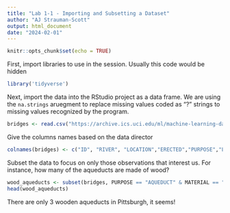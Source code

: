 ```yaml
---
title: "Lab 1-1 - Importing and Subsetting a Dataset"
author: "AJ Strauman-Scott"
output: html_document
date: "2024-02-01"
---
```


```r
knitr::opts_chunk$set(echo = TRUE)
```

First, import libraries to use in the session. Usually this code would be hidden
```r
library('tidyverse')
```

Next, import the data into the RStudio project as a data frame. We are using the `na.strings` aruegment to replace missing values coded as "?" strings to missing values recognized by the program.

```r
bridges <- read.csv("https://archive.ics.uci.edu/ml/machine-learning-databases/bridges/bridges.data.version2", header= FALSE, sep=",",na.strings = "?")
```

Give the columns names based on the data director

```r
colnames(bridges) <- c("ID", "RIVER", "LOCATION","ERECTED","PURPOSE","LENGTH","LANES","CLEAR-G","T-OR-D","MATERIAL","SPAN","REL-L","TYPE")
```

Subset the data to focus on only those observations that interest us. For instance, how many of the aqueducts are made of wood?

```r
wood_aqueducts <- subset(bridges, PURPOSE == "AQUEDUCT" & MATERIAL == "WOOD")
head(wood_aqueducts)
```

There are only 3 wooden aqueducts in Pittsburgh, it seems!
